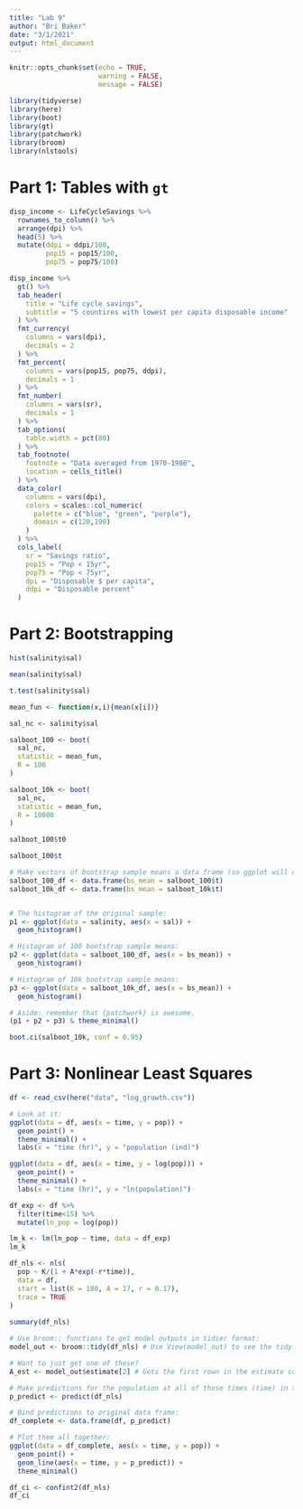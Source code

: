 ```yaml
---
title: "Lab 9"
author: "Bri Baker"
date: "3/1/2021"
output: html_document
---
```


```r
knitr::opts_chunk$set(echo = TRUE,
                      warning = FALSE,
                      message = FALSE)

library(tidyverse)
library(here)
library(boot)
library(gt)
library(patchwork)
library(broom)
library(nlstools)

```

# Part 1: Tables with `gt`
```r

disp_income <- LifeCycleSavings %>% 
  rownames_to_column() %>% 
  arrange(dpi) %>% 
  head(5) %>% 
  mutate(ddpi = ddpi/100,
         pop15 = pop15/100,
         pop75 = pop75/100)

```

```r
disp_income %>% 
  gt() %>% 
  tab_header(
    title = "Life cycle savings",
    subtitle = "5 countires with lowest per capita disposable income"
  ) %>% 
  fmt_currency(
    columns = vars(dpi),
    decimals = 2
  ) %>% 
  fmt_percent(
    columns = vars(pop15, pop75, ddpi),
    decimals = 1
  ) %>% 
  fmt_number(
    columns = vars(sr),
    decimals = 1
  ) %>% 
  tab_options(
    table.width = pct(80)
  ) %>% 
  tab_footnote(
    footnote = "Data averaged from 1970-1980",
    location = cells_title()
  ) %>% 
  data_color(
    columns = vars(dpi),
    colors = scales::col_numeric(
      palette = c("blue", "green", "purple"),
      domain = c(120,190)
    )
  ) %>% 
  cols_label(
    sr = "Savings ratio",
    pop15 = "Pop < 15yr",
    pop75 = "Pop < 75yr",
    dpi = "Disposable $ per capita",
    ddpi = "Disposable percent"
  )
```



# Part 2: Bootstrapping

```r
hist(salinity$sal)

mean(salinity$sal)

t.test(salinity$sal)

```


```r
mean_fun <- function(x,i){mean(x[i])}

sal_nc <- salinity$sal

salboot_100 <- boot(
  sal_nc,
  statistic = mean_fun,
  R = 100
)

salboot_10k <- boot(
  sal_nc,
  statistic = mean_fun,
  R = 10000
)

```


```r
salboot_100$t0

salboot_100$t

```

```r
# Make vectors of bootstrap sample means a data frame (so ggplot will deal with it). 
salboot_100_df <- data.frame(bs_mean = salboot_100$t)
salboot_10k_df <- data.frame(bs_mean = salboot_10k$t)


# The histogram of the original sample:
p1 <- ggplot(data = salinity, aes(x = sal)) +
  geom_histogram()

# Histogram of 100 bootstrap sample means:
p2 <- ggplot(data = salboot_100_df, aes(x = bs_mean)) +
  geom_histogram()

# Histogram of 10k bootstrap sample means:
p3 <- ggplot(data = salboot_10k_df, aes(x = bs_mean)) +
  geom_histogram()

# Aside: remember that {patchwork} is awesome. 
(p1 + p2 + p3) & theme_minimal()
```

```r
boot.ci(salboot_10k, conf = 0.95)
```

# Part 3: Nonlinear Least Squares

```r
df <- read_csv(here("data", "log_growth.csv"))

# Look at it:
ggplot(data = df, aes(x = time, y = pop)) +
  geom_point() +
  theme_minimal() +
  labs(x = "time (hr)", y = "population (ind)")

```


```r
ggplot(data = df, aes(x = time, y = log(pop))) +
  geom_point() +
  theme_minimal() +
  labs(x = "time (hr)", y = "ln(population)")
```


```r
df_exp <- df %>% 
  filter(time<15) %>% 
  mutate(ln_pop = log(pop))

lm_k <- lm(ln_pop ~ time, data = df_exp)
lm_k

```

```r

df_nls <- nls(
  pop ~ K/(1 + A*exp(-r*time)),
  data = df,
  start = list(K = 180, A = 17, r = 0.17),
  trace = TRUE
)
  
summary(df_nls)

```

```r
# Use broom:: functions to get model outputs in tidier format: 
model_out <- broom::tidy(df_nls) # Use View(model_out) to see the tidy model output.

# Want to just get one of these?  
A_est <- model_out$estimate[2] # Gets the first rown in the estimate column.

```

```r
# Make predictions for the population at all of those times (time) in the original df: 
p_predict <- predict(df_nls)

# Bind predictions to original data frame:
df_complete <- data.frame(df, p_predict)

# Plot them all together:
ggplot(data = df_complete, aes(x = time, y = pop)) +
  geom_point() +
  geom_line(aes(x = time, y = p_predict)) +
  theme_minimal()
```

```r
df_ci <- confint2(df_nls)
df_ci
```

